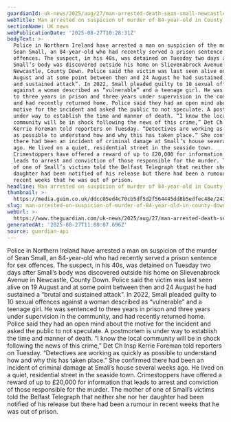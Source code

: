 ```yaml
---
guardianId: uk-news/2025/aug/27/man-arrested-death-sean-small-newcastle-county-down
webTitle: Man arrested on suspicion of murder of 84-year-old in County Down
sectionName: UK news
webPublicationDate: '2025-08-27T10:28:31Z'
bodyText: >-
  Police in Northern Ireland have arrested a man on suspicion of the murder of
  Sean Small, an 84-year-old who had recently served a prison sentence for sex
  offences. The suspect, in his 40s, was detained on Tuesday two days after
  Small’s body was discovered outside his home on Slievenabrock Avenue in
  Newcastle, County Down. Police said the victim was last seen alive on 19
  August and at some point between then and 24 August he had sustained a “brutal
  and sustained attack”. In 2022, Small pleaded guilty to 10 sexual offences
  against a woman described as “vulnerable” and a teenage girl. He was sentenced
  to three years in prison and three years under supervision in the community,
  and had recently returned home. Police said they had an open mind about the
  motive for the incident and asked the public to not speculate. A postmortem is
  under way to establish the time and manner of death. “I know the local
  community will be in shock following the news of this crime,” Det Ch Insp
  Kerrie Foreman told reporters on Tuesday. “Detectives are working as quickly
  as possible to understand how and why this has taken place.” She confirmed
  there had been an incident of criminal damage at Small’s house several weeks
  ago. He lived on a quiet, residential street in the seaside town.
  Crimestoppers have offered a reward of up to £20,000 for information that
  leads to arrest and conviction of those responsible for the murder. The mother
  of one of Small’s victims told the Belfast Telegraph that neither she nor her
  daughter had been notified of his release but there had been a rumour in
  recent weeks that he was out of prison.
headline: Man arrested on suspicion of murder of 84-year-old in County Down
thumbnail: >-
  https://media.guim.co.uk/ddcc05ed4c70cb5df5d2f564445dd8b5edfec48e/243_0_3648_2919/500.jpg
slug: man-arrested-on-suspicion-of-murder-of-84-year-old-in-county-down
webUrl: >-
  https://www.theguardian.com/uk-news/2025/aug/27/man-arrested-death-sean-small-newcastle-county-down
generatedAt: '2025-08-27T11:00:07.696Z'
source: guardian-api
---
```

Police in Northern Ireland have arrested a man on suspicion of the murder of Sean Small, an 84-year-old who had recently served a prison sentence for sex offences. The suspect, in his 40s, was detained on Tuesday two days after Small’s body was discovered outside his home on Slievenabrock Avenue in Newcastle, County Down. Police said the victim was last seen alive on 19 August and at some point between then and 24 August he had sustained a “brutal and sustained attack”. In 2022, Small pleaded guilty to 10 sexual offences against a woman described as “vulnerable” and a teenage girl. He was sentenced to three years in prison and three years under supervision in the community, and had recently returned home. Police said they had an open mind about the motive for the incident and asked the public to not speculate. A postmortem is under way to establish the time and manner of death. “I know the local community will be in shock following the news of this crime,” Det Ch Insp Kerrie Foreman told reporters on Tuesday. “Detectives are working as quickly as possible to understand how and why this has taken place.” She confirmed there had been an incident of criminal damage at Small’s house several weeks ago. He lived on a quiet, residential street in the seaside town. Crimestoppers have offered a reward of up to £20,000 for information that leads to arrest and conviction of those responsible for the murder. The mother of one of Small’s victims told the Belfast Telegraph that neither she nor her daughter had been notified of his release but there had been a rumour in recent weeks that he was out of prison.
